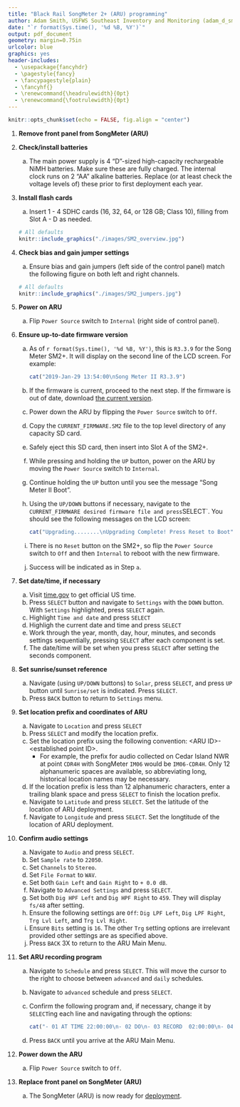 ```yaml
---
title: "Black Rail SongMeter 2+ (ARU) programming"
author: Adam Smith, USFWS Southeast Inventory and Monitoring (adam_d_smith@fws.gov)
date: "`r format(Sys.time(), '%d %B, %Y')`"
output: pdf_document
geometry: margin=0.75in
urlcolor: blue
graphics: yes
header-includes:
  - \usepackage{fancyhdr}
  - \pagestyle{fancy}
  - \fancypagestyle{plain}
  - \fancyhf{}
  - \renewcommand{\headrulewidth}{0pt}
  - \renewcommand{\footrulewidth}{0pt}
---
```


```r
knitr::opts_chunk$set(echo = FALSE, fig.align = "center")
```

\fontsize{12}{14}
\selectfont

1. **Remove front panel from SongMeter (ARU)**

1. **Check/install batteries**
    a. The main power supply is 4 "D"-sized high-capacity rechargeable NiMH batteries. Make sure these are fully charged. The internal clock runs on 2 "AA" alkaline batteries. Replace (or at least check the voltage levels of) these prior to first deployment each year.

1. **Install flash cards**
    a. Insert 1 - 4 SDHC cards (16, 32, 64, or 128 GB; Class 10), filling from Slot A - D as needed.
    
    ```r
    # All defaults
    knitr::include_graphics("./images/SM2_overview.jpg")
    ```

1. **Check bias and gain jumper settings**
    a. Ensure bias and gain jumpers (left side of the control panel) match the following figure on both left and right channels.

    ```r
    # All defaults
    knitr::include_graphics("./images/SM2_jumpers.jpg")
    ```
    
1. **Power on ARU** 
    a. Flip `Power Source` switch to `Internal` (right side of control panel).

1. **Ensure up-to-date firmware version**
    a. As of `r format(Sys.time(), '%d %B, %Y')`, this is `R3.3.9` for the Song Meter SM2+. It will display on the second line of the LCD screen. For example:
        
        ```r
        cat("2019-Jan-29 13:54:00\nSong Meter II R3.3.9")
        ```
    
    b. If the firmware is current, proceed to the next step. If the firmware is out of date, download [the current version](https://drive.google.com/uc?export=download&id=1LSeH4yQw6FmvIeGtlQ2ZvZ-wKF94bMBp).
    c. Power down the ARU by flipping the `Power Source` switch to `Off`.
    d. Copy the `CURRENT_FIRMWARE.SM2` file to the top level directory of any capacity SD card.
    e. Safely eject this SD card, then insert into Slot A of the SM2+.
    f. While pressing and holding the `UP` button, power on the ARU by moving the `Power Source` switch to `Internal`.
    g. Continue holding the `UP` button until you see the message "Song Meter II Boot".
    h. Using the `UP/DOWN` buttons if necessary, navigate to the `CURRENT_FIRMWARE desired firmware file and press `SELECT`. You should see the following messages on the LCD screen: 
    
        ```r
        cat("Upgrading........\nUpgrading Complete! Press Reset to Boot")
        ```
    
    i. There is no `Reset` button on the SM2+, so flip the `Power Source` switch to `Off` and then `Internal` to reboot with the new firmware.
    j. Success will be indicated as in Step `a`.

1. **Set date/time, if necessary**
    a. Visit [time.gov](https://time.gov) to get official US time.
    b. Press `SELECT` button and navigate to `Settings` with the `DOWN` button. With `Settings` highlighted, press `SELECT` again.
    c. Highlight `Time and date` and press `SELECT`
    d. Highligh the current date and time and press `SELECT`
    e. Work through the year, month, day, hour, minutes, and seconds settings sequentially, pressing `SELECT` after each component is set.
    f. The date/time will be set when you press `SELECT` after setting the seconds component.

1. **Set sunrise/sunset reference**
    a. Navigate (using `UP/DOWN` buttons) to `Solar`, press `SELECT`, and press `UP` button until `Sunrise/set` is indicated. Press `SELECT`.
    b. Press `BACK` button to return to `Settings` menu.

1. **Set location prefix and coordinates of ARU**
    a. Navigate to `Location` and press `SELECT`
    b. Press `SELECT` and modify the location prefix. 
    c. Set the location prefix using the following convention: \<ARU ID\>-\<established point ID\>. 
        - For example, the prefix for audio collected on Cedar Island NWR at point `CDR4H` with SongMeter `IM06` would be `IM06-CDR4H`. Only 12 alphanumeric spaces are available, so abbreviating long, historical location names may be necessary.
    d. If the location prefix is less than 12 alphanumeric characters, enter a trailing blank space and press `SELECT` to finish the location prefix.
    e. Navigate to `Latitude` and press `SELECT`. Set the latitude of the location of ARU deployment.
    f. Navigate to `Longitude` and press `SELECT`. Set the longtitude of the location of ARU deployment.

1. **Confirm audio settings**
    a. Navigate to `Audio` and press `SELECT`.
    b. Set `Sample rate` to `22050`.
    c. Set `Channels` to `Stereo`.
    d. Set `File Format` to `WAV`.
    e. Set both `Gain Left` and `Gain Right` to `+ 0.0 dB`.
    g. Navigate to `Advanced Settings` and press `SELECT`.
    h. Set both `Dig HPF Left` and `Dig HPF Right` to `459`. They will display `fs/48` after setting.
    i. Ensure the following settings are `Off`: `Dig LPF Left`, `Dig LPF Right`, `Trg Lvl Left`, and `Trg Lvl Right`.
    j. Ensure `Bits` setting is `16`. The other `Trg` setting options are irrelevant provided other settings are as specified above.
    k. Press `BACK` 3X to return to the ARU Main Menu.

1. **Set ARU recording program**
    a. Navigate to `Schedule` and press `SELECT`. This will move the cursor to the right to choose between `advanced` and `daily` schedules.
    b. Navigate to `advanced` schedule and press `SELECT`.
    c. Confirm the following program and, if necessary, change it by `SELECT`ing each line and navigating through the options:
    
        ```r
        cat("- 01 AT TIME 22:00:00\n- 02 DO\n- 03 RECORD  02:00:00\n- 04 GOTO LINE 02 00X")
        ```
        
    d. Press `BACK` until you arrive at the ARU Main Menu.

1. **Power down the ARU**
    a. Flip `Power Source` switch to `Off`.
    
1. **Replace front panel on SongMeter (ARU)**
    a. The SongMeter (ARU) is now ready for [deployment](https://drive.google.com/open?id=1iHFSjoDLnAMCnjRqgh2UAGkZQQafVHLM).


